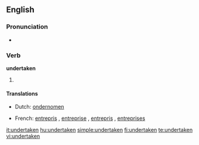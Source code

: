==English==

===Pronunciation===
* {{IPA|/ʌndəɻ'teɪkən/}}
*: {{rhymes|eɪkən}}

===Verb===
'''undertaken'''

# {{past participle of|[[undertake]]}}

====Translations====
{{trans-top|past participle of undertake}}
* Dutch: [[ondernomen]]
{{trans-mid}}
* French: [[entrepris]] {{m}}, [[entreprise]] {{f}}, [[entrepris]] {{m|p}}, [[entreprises]] {{f|p}}
{{trans-bottom}}

[[it:undertaken]]
[[hu:undertaken]]
[[simple:undertaken]]
[[fi:undertaken]]
[[te:undertaken]]
[[vi:undertaken]]